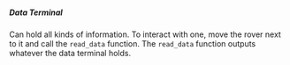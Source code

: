 ##### Data Terminal

Can hold all kinds of information. To interact with one,
move the rover next to it and call the `read_data` function. The
`read_data` function outputs whatever the data terminal holds.

